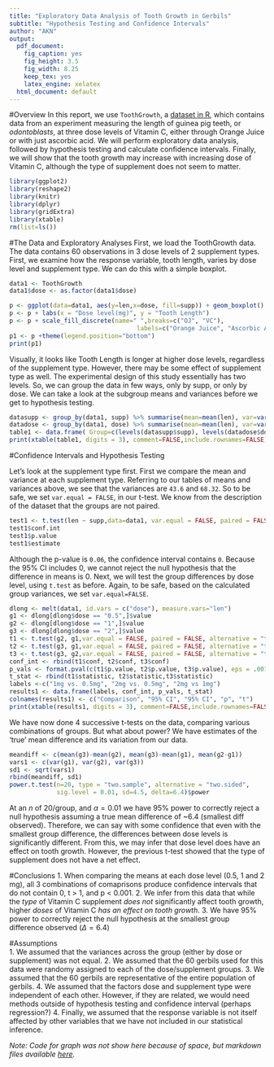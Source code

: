 ```yaml
---
title: "Exploratory Data Analysis of Tooth Growth in Gerbils"
subtitle: "Hypothesis Testing and Confidence Intervals"
author: "AKN"
output:
  pdf_document:
    fig_caption: yes
    fig_height: 3.5
    fig_width: 8.25
    keep_tex: yes
    latex_engine: xelatex
  html_document: default
---
```

#Overview
In this report, we use `ToothGrowth`, a [dataset in R](https://stat.ethz.ch/R-manual/R-devel/library/datasets/html/ToothGrowth.html), which contains data from an experiment measuring the length of guinea pig teeth, or _odontoblasts_, at three dose levels of Vitamin C, either through Orange Juice or with just ascorbic acid. We will perform exploratory data analysis, followed by hypothesis testing and calculate confidence intervals. Finally, we will show that the tooth growth may increase with increasing dose of Vitamin C, although the type of supplement does not seem to matter. 

```r
library(ggplot2)
library(reshape2)
library(knitr)
library(dplyr)
library(gridExtra)
library(xtable)
rm(list=ls())
```

#The Data and Exploratory Analyses
First, we load the ToothGrowth data. The data contains 60 observations in 3 dose levels of 2 supplement types. First, we examine how the response variable, tooth length, varies by dose level and supplement type. We can do this with a simple boxplot.  

```r
data1 <- ToothGrowth
data1$dose <- as.factor(data1$dose)
```

```r
p <- ggplot(data=data1, aes(y=len,x=dose, fill=supp)) + geom_boxplot() 
p <- p + labs(x = "Dose level(mg)", y = "Tooth Length")
p <- p + scale_fill_discrete(name=" ",breaks=c("OJ", "VC"),
                                   labels=c("Orange Juice", "Ascorbic Acid")) 
p1 <- p +theme(legend.position="bottom")
print(p1)
```  
  
  Visually, it looks like Tooth Length is longer at higher dose levels, regardless of the supplement type. However, there may be some effect of supplement type as well. The experimental design of this study essentially has two levels. So, we can group the data in few ways, only by supp, or only by dose. We can take a look at the subgroup means and variances before we get to hypothesis testing.  
  
```r
datasupp <- group_by(data1, supp) %>% summarise(mean=mean(len), var=var(len), count=sum(!is.na(len)))
datadose <- group_by(data1, dose) %>% summarise(mean=mean(len), var=var(len), count=sum(!is.na(len)))
table1 <- data.frame( Group=c(levels(datasupp$supp), levels(datadose$dose)), Means=c(datasupp$mean[1:2], datadose$mean[1:3]), Variances=c(datasupp$var[1:2], datadose$mean[1:3]), Counts = c(datasupp$count[1:2], datadose$count[1:3]))
print(xtable(table1, digits = 3), comment=FALSE,include.rownames=FALSE)
```  

#Confidence Intervals and Hypothesis Testing  

Let's look at the supplement type first. First we compare the mean and variance at each supplement type. Referring to our tables of means and variances above, we see that the variances are `43.6` and `68.32`. So to be safe, we set `var.equal = FALSE`, in our t-test. We know from the description of the dataset that the groups are not paired.  

```r
test1 <- t.test(len ~ supp,data=data1, var.equal = FALSE, paired = FALSE)
test1$conf.int
test1$p.value
test1$estimate
```
Although the p-value is `0.06`, the confidence interval contains `0`. Because the 95% CI includes 0, we cannot reject the null hypothesis that the difference in means is 0.
Next, we will test the group differences by dose level, using `t.test` as before. Again, to be safe, based on the calculated group variances, we set `var.equal=FALSE`. 

```r
dlong <- melt(data1, id.vars = c("dose"), measure.vars="len")
g1 <- dlong[dlong$dose == "0.5",]$value
g2 <- dlong[dlong$dose == "1",]$value
g3 <- dlong[dlong$dose == "2",]$value
t1 <- t.test(g2, g1,var.equal = FALSE, paired = FALSE, alternative = "two.sided")
t2 <- t.test(g3, g1,var.equal = FALSE, paired = FALSE, alternative = "two.sided")
t3 <- t.test(g3, g2,var.equal = FALSE, paired = FALSE, alternative = "two.sided")
conf_int <- rbind(t1$conf, t2$conf, t3$conf)
p_vals <- format.pval(c(t1$p.value, t2$p.value, t3$p.value), eps = .001, digits=3)
t_stat <- rbind(t1$statistic, t2$statistic,t3$statistic)
labels <-c("1mg vs. 0.5mg", "2mg vs. 0.5mg", "2mg vs 1mg")
results1 <- data.frame(labels, conf_int, p_vals, t_stat)
colnames(results1) <- c("Comparison", "95% CI", "95% CI", "p", "t")
print(xtable(results1, digits = 3), comment=FALSE,include.rownames=FALSE)
```
  
  We have now done 4 successive t-tests on the data, comparing various combinations of groups. But what about power? We have estimates of the 'true' mean difference and its variation from our data.
  
```r
meandiff <- c(mean(g3)-mean(g2), mean(g3)-mean(g1), mean(g2-g1))
vars1 <- c(var(g1), var(g2), var(g3))
sd1 <- sqrt(vars1)
rbind(meandiff, sd1)
power.t.test(n=20, type = "two.sample", alternative = "two.sided", 
             sig.level = 0.01, sd=4.5, delta=6.4)$power
```  
  At an $n$ of 20/group, and $\alpha=0.01$ we have 95% power to correctly reject a null hypothesis assuming a true mean difference of ~6.4 (smallest diff observed). Therefore, we can say with some confidence that even with the smallest group difference, the differences between dose levels is significantly different. From this, we may infer that dose level does have an effect on tooth growth. However, the previous t-test showed that the type of supplement does not have a net effect. 
  
#Conclusions
  1. When comparing the means at each dose level (0.5, 1 and 2 mg), all 3 combinations of comaprisons produce confidence intervals that do not contain 0, t > 1, and p < 0.001.
  2. We infer from this data that while the *type* of Vitamin C supplement *does not* significantly affect tooth growth, higher *doses* of Vitamin C *has an effect on tooth growth*.
  3. We have 95% power to correctly reject the null hypothesis at the smallest group difference observed ($\Delta = 6.4$)
    
#Assumptions  
  1. We assumed that the variances across the group (either by dose or supplement) was not equal. 
  2. We assumed that the 60 gerbils used for this data were randomy assigned to each of the dose/supplement groups.
  3. We assumed that the 60 gerbils are representative of the entire population of gerbils. 
  4. We assumed that the factors dose and supplement type were independent of each other. However, if they are related, we would need methods outside of hypothesis testing and confidence interval (perhaps regression?)
  4. Finally, we assumed that the response variable is not itself affected by other variables that we have not included in our statistical inference.
  
*Note: Code for graph was not show here because of space, but markdown files available [here](https://github.com/anandi42/Stat_Inf/blob/master/CourseProj_part2.Rmd).*
